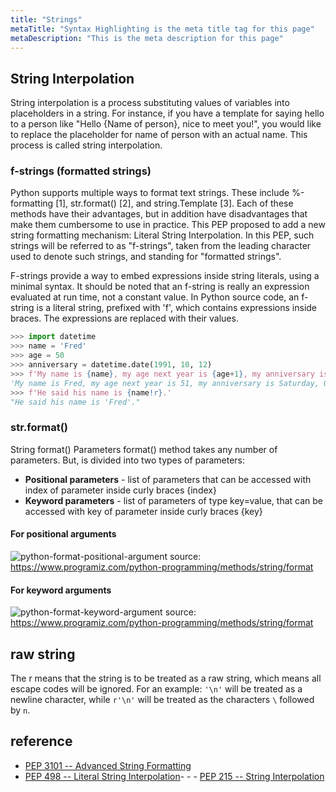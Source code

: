 ```yaml
---
title: "Strings"
metaTitle: "Syntax Highlighting is the meta title tag for this page"
metaDescription: "This is the meta description for this page"
---
```


## String Interpolation
String interpolation is a process substituting values of variables into placeholders in a string. For instance, if you have a template for saying hello to a person like "Hello {Name of person}, nice to meet you!", you would like to replace the placeholder for name of person with an actual name. This process is called string interpolation.

### f-strings (formatted strings)
Python supports multiple ways to format text strings. These include %-formatting [1], str.format() [2], and string.Template [3]. Each of these methods have their advantages, but in addition have disadvantages that make them cumbersome to use in practice. This PEP proposed to add a new string formatting mechanism: Literal String Interpolation. In this PEP, such strings will be referred to as "f-strings", taken from the leading character used to denote such strings, and standing for "formatted strings".

F-strings provide a way to embed expressions inside string literals, using a minimal syntax. It should be noted that an f-string is really an expression evaluated at run time, not a constant value. In Python source code, an f-string is a literal string, prefixed with 'f', which contains expressions inside braces. The expressions are replaced with their values.
```python
>>> import datetime
>>> name = 'Fred'
>>> age = 50
>>> anniversary = datetime.date(1991, 10, 12)
>>> f'My name is {name}, my age next year is {age+1}, my anniversary is {anniversary:%A, %B %d, %Y}.'
'My name is Fred, my age next year is 51, my anniversary is Saturday, October 12, 1991.'
>>> f'He said his name is {name!r}.'
"He said his name is 'Fred'."
```

### str.format()
String format() Parameters
format() method takes any number of parameters. But, is divided into two types of parameters:

- **Positional parameters** - list of parameters that can be accessed with index of parameter inside curly braces {index}
- **Keyword parameters** - list of parameters of type key=value, that can be accessed with key of parameter inside curly braces {key}

#### For positional arguments
![python-format-positional-argument](/img/languages/python/python-format-positional-argument.jpg)
source: https://www.programiz.com/python-programming/methods/string/format

#### For keyword arguments
![python-format-keyword-argument](/img/languages/python/python-format-keyword-argument.jpg)
source: https://www.programiz.com/python-programming/methods/string/format


## raw string
The r means that the string is to be treated as a raw string, which means all escape codes will be ignored. For an example:
`'\n'` will be treated as a newline character, while `r'\n'` will be treated as the characters `\` followed by `n`.

## reference
- [PEP 3101 -- Advanced String Formatting](https://www.python.org/dev/peps/pep-3101/)
- [PEP 498 -- Literal String Interpolation](https://www.python.org/dev/peps/pep-0498/)- - - [PEP 215 -- String Interpolation](https://www.python.org/dev/peps/pep-0215/)